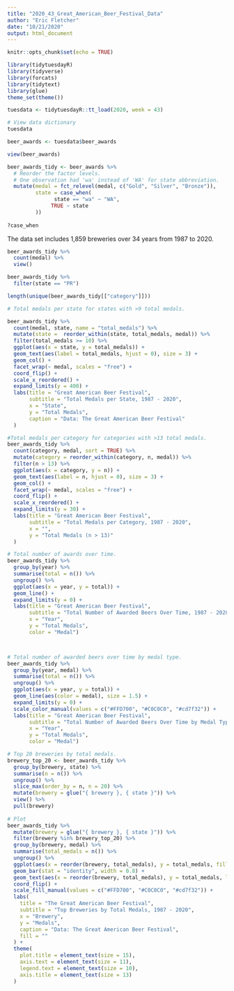 ```yaml
---
title: "2020_43_Great_American_Beer_Festival_Data"
author: "Eric Fletcher"
date: "10/21/2020"
output: html_document
---
```


```r
knitr::opts_chunk$set(echo = TRUE)
```

```r
library(tidytuesdayR)
library(tidyverse)
library(forcats)
library(tidytext)
library(glue)
theme_set(theme())
```
```r

tuesdata <- tidytuesdayR::tt_load(2020, week = 43)

# View data dictionary
tuesdata

beer_awards <- tuesdata$beer_awards

view(beer_awards)
```

```r
beer_awards_tidy <- beer_awards %>%
  # Reorder the factor levels.
  # One observation had 'wa' instead of 'WA' for state abbreviation. 
  mutate(medal = fct_relevel(medal, c("Gold", "Silver", "Bronze")),
         state = case_when(
               state == "wa" ~ "WA",
              TRUE ~ state
         ))
  
?case_when
```
The data set includes 1,859 breweries over 34 years from 1987 to 2020.
```r


beer_awards_tidy %>% 
  count(medal) %>% 
  view()

beer_awards_tidy %>% 
  filter(state == "PR")

length(unique(beer_awards_tidy[["category"]]))


```

```r
# Total medals per state for states with >9 total medals.

beer_awards_tidy %>% 
  count(medal, state, name = "total_medals") %>%
  mutate(state =  reorder_within(state, total_medals, medal)) %>%
  filter(total_medals >= 10) %>% 
  ggplot(aes(x = state, y = total_medals)) +
  geom_text(aes(label = total_medals, hjust = 0), size = 3) +
  geom_col() + 
  facet_wrap(~ medal, scales = "free") +
  coord_flip() +
  scale_x_reordered() +
  expand_limits(y = 400) + 
  labs(title = "Great American Beer Festival",
       subtitle = "Total Medals per State, 1987 - 2020",
       x = "State",
       y = "Total Medals",
       caption = "Data: The Great American Beer Festival"
  )
```

```r
#Total medals per category for categories with >13 total medals. 
beer_awards_tidy %>% 
  count(category, medal, sort = TRUE) %>% 
  mutate(category = reorder_within(category, n, medal)) %>% 
  filter(n > 13) %>% 
  ggplot(aes(x = category, y = n)) +
  geom_text(aes(label = n, hjust = 0), size = 3) +
  geom_col() +
  facet_wrap(~ medal, scales = "free") +
  coord_flip() +
  scale_x_reordered() +
  expand_limits(y = 30) + 
  labs(title = "Great American Beer Festival",
       subtitle = "Total Medals per Category, 1987 - 2020",
       x = "",
       y = "Total Medals (n > 13)"
  )
```

```r
# Total number of awards over time. 
beer_awards_tidy %>%
  group_by(year) %>% 
  summarise(total = n()) %>% 
  ungroup() %>% 
  ggplot(aes(x = year, y = total)) +
  geom_line() +
  expand_limits(y = 0) +
  labs(title = "Great American Beer Festival",
       subtitle = "Total Number of Awarded Beers Over Time, 1987 - 2020",
       x = "Year",
       y = "Total Medals",
       color = "Medal")



# Total number of awarded beers over time by medal type.
beer_awards_tidy %>%
  group_by(year, medal) %>% 
  summarise(total = n()) %>% 
  ungroup() %>% 
  ggplot(aes(x = year, y = total)) +
  geom_line(aes(color = medal), size = 1.5) +
  expand_limits(y = 0) +
  scale_color_manual(values = c("#FFD700", "#C0C0C0", "#cd7f32")) +
  labs(title = "Great American Beer Festival",
       subtitle = "Total Number of Awarded Beers Over Time by Medal Type, 1987 - 2020",
       x = "Year",
       y = "Total Medals",
       color = "Medal")
```
```r

# Top 20 breweries by total medals.
brewery_top_20 <- beer_awards_tidy %>% 
  group_by(brewery, state) %>% 
  summarise(n = n()) %>% 
  ungroup() %>% 
  slice_max(order_by = n, n = 20) %>%
  mutate(brewery = glue("{ brewery }, { state }")) %>%
  view() %>% 
  pull(brewery)
  
# Plot 
beer_awards_tidy %>% 
  mutate(brewery = glue("{ brewery }, { state }")) %>%
  filter(brewery %in% brewery_top_20) %>%
  group_by(brewery, medal) %>%
  summarise(total_medals = n()) %>%
  ungroup() %>%
  ggplot(aes(x = reorder(brewery, total_medals), y = total_medals, fill = medal)) +
  geom_bar(stat = "identity", width = 0.8) + 
  geom_text(aes(x = reorder(brewery, total_medals), y = total_medals, label = total_medals), position = position_stack(vjust = 0.5)) +
  coord_flip() +
  scale_fill_manual(values = c("#FFD700", "#C0C0C0", "#cd7f32")) +
  labs(
    title = "The Great American Beer Festival",
    subtitle = "Top Breweries by Total Medals, 1987 - 2020",
    x = "Brewery",
    y = "Medals",
    caption = "Data: The Great American Beer Festival",
    fill = ""
  ) +
  theme(
    plot.title = element_text(size = 15),
    axis.text = element_text(size = 11),
    legend.text = element_text(size = 10),
    axis.title = element_text(size = 13)
  )
```





